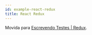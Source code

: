 ```yaml
---
id: example-react-redux
title: React Redux
---
```


Movida para [Escrevendo Testes | Redux](https://redux.js.org/recipes/writing-tests#connected-components).

